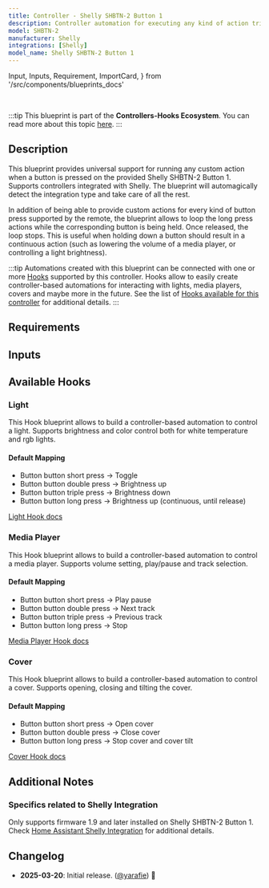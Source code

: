 ```yaml
---
title: Controller - Shelly SHBTN-2 Button 1
description: Controller automation for executing any kind of action triggered by the provided Shelly SHBTN-2 Button 1. Supports Shelly.
model: SHBTN-2
manufacturer: Shelly
integrations: [Shelly]
model_name: Shelly SHBTN-2 Button 1
---
```


  Input,
  Inputs,
  Requirement,
  ImportCard,
} from '/src/components/blueprints_docs'

<ImportCard id='shelly_shbtn_2' category='controllers' />

<br />

:::tip
This blueprint is part of the **Controllers-Hooks Ecosystem**. You can read more about this topic [here](/docs/controllers-hooks-ecosystem).
:::

## Description

This blueprint provides universal support for running any custom action when a button is pressed on the provided Shelly SHBTN-2 Button 1. Supports controllers integrated with Shelly. The blueprint will automagically detect the integration type and take care of all the rest.

In addition of being able to provide custom actions for every kind of button press supported by the remote, the blueprint allows to loop the long press actions while the corresponding button is being held. Once released, the loop stops. This is useful when holding down a button should result in a continuous action (such as lowering the volume of a media player, or controlling a light brightness).

:::tip
Automations created with this blueprint can be connected with one or more [Hooks](/docs/blueprints/hooks) supported by this controller.
Hooks allow to easily create controller-based automations for interacting with lights, media players, covers and maybe more in the future. See the list of [Hooks available for this controller](/docs/blueprints/controllers/shelly_shbtn_2#available-hooks) for additional details.
:::

## Requirements

<Requirement id='shelly' />

## Inputs

<Inputs category='controllers' id='shelly_shbtn_2' />

## Available Hooks

### Light

This Hook blueprint allows to build a controller-based automation to control a light. Supports brightness and color control both for white temperature and rgb lights.

#### Default Mapping

- Button button short press -> Toggle
- Button button double press -> Brightness up
- Button button triple press -> Brightness down
- Button button long press -> Brightness up (continuous, until release)

[Light Hook docs](/docs/blueprints/hooks/light)

### Media Player

This Hook blueprint allows to build a controller-based automation to control a media player. Supports volume setting, play/pause and track selection.

#### Default Mapping

- Button button short press -> Play pause
- Button button double press -> Next track
- Button button triple press -> Previous track
- Button button long press -> Stop

[Media Player Hook docs](/docs/blueprints/hooks/media_player)

### Cover

This Hook blueprint allows to build a controller-based automation to control a cover. Supports opening, closing and tilting the cover.

#### Default Mapping

- Button button short press -> Open cover
- Button button double press -> Close cover
- Button button long press -> Stop cover and cover tilt

[Cover Hook docs](/docs/blueprints/hooks/cover)

## Additional Notes

### Specifics related to Shelly Integration

Only supports firmware 1.9 and later installed on Shelly SHBTN-2 Button 1.
Check [Home Assistant Shelly Integration](https://www.home-assistant.io/integrations/shelly) for additional details.

## Changelog

- **2025-03-20**: Initial release. ([@yarafie](https://github.com/yarafie)) :tada:
